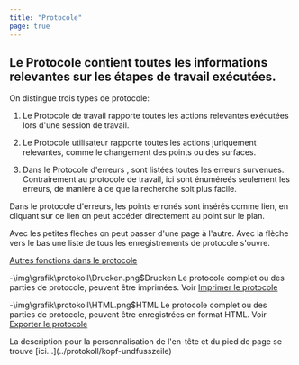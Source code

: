 ```yaml
---
title: "Protocole"
page: true
---
```

## Le Protocole contient toutes les informations relevantes sur les &#233;tapes de travail ex&#233;cut&#233;es.

On distingue trois types de protocole:


1. Le <Bold> Protocole de travail </Bold>  rapporte toutes les actions relevantes ex&#233;cut&#233;es lors d&#39;une session de travail. 

2. Le <Bold> Protocole utilisateur </Bold>  rapporte toutes les actions juriquement relevantes, comme le changement des points ou des surfaces.

3. Dans le <Bold> Protocole d&#39;erreurs </Bold>  , sont list&#233;es toutes les erreurs survenues. Contrairement au protocole de travail, ici sont &#233;num&#233;re&#233;s seulement les erreurs, de mani&#232;re &#224; ce que la recherche soit plus facile. 



<Success>
Dans le protocole d&#39;erreurs, les points erron&#233;s sont ins&#233;r&#233;s comme lien, en cliquant sur ce lien on peut acc&#233;der directement au point sur le plan.
</Success>


Avec les petites fl&#232;ches on peut passer d&#39;une page &#224; l&#39;autre. Avec la fl&#232;che vers le bas une liste de tous les enregistrements de protocole s&#39;ouvre.

 <U> Autres fonctions dans le protocole </U> 

-<Image>\img\grafik\protokoll\Drucken.png$Drucken</Image>  Le protocole complet ou des parties de protocole, peuvent &#234;tre imprim&#233;es.  Voir 
[Imprimer le protocole](../protokoll/drucken)

-<Image>\img\grafik\protokoll\HTML.png$HTML</Image> Le protocole complet ou des parties de protocole, peuvent &#234;tre enregistr&#233;es en format HTML. Voir 
[Exporter le protocole](../protokoll/export)




<Success>
La description pour la personnalisation de l&#39;en-t&#234;te et du pied de page se trouve [ici...](../protokoll/kopf-undfusszeile)
</Success>

